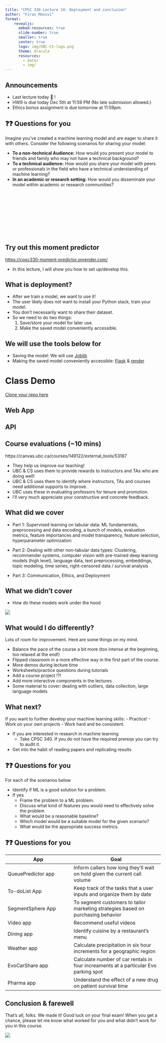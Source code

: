 ```yaml
---
title: "CPSC 330 Lecture 24: Deployment and conclusion"
author: "Firas Moosvi"
format: 
    revealjs:
      embed-resources: true
      slide-number: true
      smaller: true
      center: true
      logo: img/UBC-CS-logo.png
      theme: dracula
      resources:
        - data/
        - img/        
---
```


## Announcements

- Last lecture today 🎉 ! 
- HW9 is due today Dec 5th at 11:59 PM (No late submission allowed.)
- Ethics bonus assignment is due tomorrow at 11:59pm. 

## ❓❓ Questions for you

Imagine you've created a machine learning model and are eager to share it with others. Consider the following scenarios for sharing your model:

- **To a non-technical Audience:** How would you present your model to friends and family who may not have a technical background?
- **To a technical audience:** How would you share your model with peers or professionals in the field who have a technical understanding of machine learning? 
- **In an academic or research setting:** How would you disseminate your model within academic or research communities?
<br><br><br><br><br><br><br><br><br><br>


## Try out this moment predictor

[https://cpsc330-moment-predictor.onrender.com/](https://cpsc330-moment-predictor.onrender.com/)

- In this lecture, I will show you how to set up/develop this. 

## What is deployment? 

- After we train a model, we want to use it!
- The user likely does not want to install your Python stack, train your model.
- You don't necessarily want to share their dataset.
- So we need to do two things:
  1. Save/store your model for later use.
  2. Make the saved model conveniently accessible.

## We will use the tools below for 

- Saving the model: We will use [Joblib](https://joblib.readthedocs.io/) 
- Making the saved model conveniently accessible: [Flask](https://flask.palletsprojects.com/) & [render](https://render.com/) 

# Class Demo

[Clone your repo here](https://github.com/new?template_name=lecture24_demo&template_owner=ubc-cpsc330) 

## Web App 

## API

## Course evaluations (~10 mins)

https://canvas.ubc.ca/courses/149122/external_tools/53187

- They help us improve our teaching!
- UBC & CS uses them to provide rewards to instructors and TAs who are doing well!
- UBC & CS uses them to identify where instructors, TAs and courses need additional supports to improve.
- UBC uses these in evaluating professors for tenure and promotion.
- I'll very much appreciate your constructive and concrete feedback.  

## What did we cover 
- Part 1: Supervised learning on tabular data: ML fundamentals, preprocessing and data encoding, a bunch of models, evaluation metrics, feature importances and model transparency, feature selection, hyperparameter optimization
 
- Part 2: Dealing with other non-tabular data types: Clustering, recommender systems, computer vision with pre-trained deep learning models (high level), language data, text preprocessing, embeddings, topic modeling, time series, right-censored data / survival analysis

- Part 3: Communication, Ethics, and Deployment

## What we didn't cover 
- How do these models work under the hood 

![](img/modular-ML.png)

## What would I do differently?

Lots of room for improvement. Here are some things on my mind.  

- Balance the pace of the course a bit more (too intense at the beginning, too relaxed at the end!)
- Flipped classroom in a more effective way in the first part of the course. 
- More demos during lecture time
- Worksheets/practice questions during tutorials 
- Add a course project !?!
- Add more interactive components in the lectures
- Some material to cover: dealing with outliers, data collection, large language models

## What next?

If you want to further develop your machine learning skills:
- Practice!
- Work on your own projects
- Work hard and be consistent.

- If you are interested in research in machine learning
  - Take CPSC 340. If you do not have the required prereqs you can try to audit it.
- Get into the habit of reading papers and replicating results

## ❓❓ Questions for you

For each of the scenarios below 

- Identify if ML is a good solution for a problem.
- If yes
    - Frame the problem to a ML problem.
    - Discuss what kind of features you would need to effectively solve the problem
    - What would be a reasonable baseline? 
    - Which model would be a suitable model for the given scenario? 
    - What would be the appropriate success metrics.


## ❓❓ Questions for you

|     App           | Goal | 
|-------------------|--------------------------|
| QueuePredictor app    |  Inform callers how long they'll wait on hold given the current call volume|
| To-doList App    | Keep track of the tasks that a user inputs and organize them by date | 
| SegmentSphere App | To segment customers to tailor marketing strategies based on purchasing behavior |
| Video app	        | Recommend useful videos|
| Dining app        | Identify cuisine by a restaurant's menu|
| Weather app       | Calculate precipitation in six hour increments for a geographic region  |
| EvoCarShare app   | Calculate number of car rentals in four increaments at a particular Evo parking spot |
| Pharma app| Understand the effect of a new drug on patient survival time |


## Conclusion & farewell

That’s all, folks. We made it! Good luck on your final exam! When you get a chance, please let me know what worked for you and what didn’t work for you in this course.

![](img/eva-congrats.png)